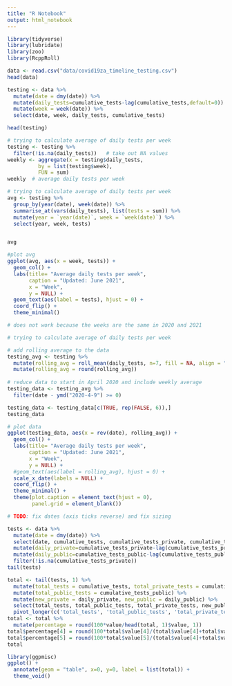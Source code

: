 ```yaml
---
title: "R Notebook"
output: html_notebook
---
```


```r
library(tidyverse)
library(lubridate)
library(zoo)
library(RcppRoll)
```

```r
data <- read.csv("data/covid19za_timeline_testing.csv")
head(data)
```
```r
testing <- data %>%
  mutate(date = dmy(date)) %>%
  mutate(daily_tests=cumulative_tests-lag(cumulative_tests,default=0)) %>%
  mutate(week = week(date)) %>%
  select(date, week, daily_tests, cumulative_tests)

head(testing)
```
```r
# trying to calculate average of daily tests per week
testing <- testing %>% 
  filter(!is.na(daily_tests))   # take out NA values
weekly <- aggregate(x = testing$daily_tests,  
          by = list(testing$week),              
          FUN = sum)
weekly  # average daily tests per week

```

```r
# trying to calculate average of daily tests per week
avg <- testing %>%
  group_by(year(date), week(date)) %>%
  summarise_at(vars(daily_tests), list(tests = sum)) %>%
  mutate(year = `year(date)`, week = `week(date)`) %>%
  select(year, week, tests)


avg

#plot avg
ggplot(avg, aes(x = week, tests)) + 
  geom_col() +
  labs(title= "Average daily tests per week",
       caption = "Updated: June 2021",
       x = "Week",
       y = NULL) +
  geom_text(aes(label = tests), hjust = 0) +
  coord_flip() +   
  theme_minimal()

# does not work because the weeks are the same in 2020 and 2021

```

```r
# trying to calculate average of daily tests per week

# add rolling average to the data
testing_avg <- testing %>%
  mutate(rolling_avg = roll_mean(daily_tests, n=7, fill = NA, align = "right")) %>%
  mutate(rolling_avg = round(rolling_avg))
  
# reduce data to start in April 2020 and include weekly average
testing_data <- testing_avg %>%
  filter(date - ymd("2020-4-9") >= 0)

testing_data <- testing_data[c(TRUE, rep(FALSE, 6)),]
testing_data
```
```r
# plot data
ggplot(testing_data, aes(x = rev(date), rolling_avg)) + 
  geom_col() +
  labs(title= "Average daily tests per week",
       caption = "Updated: June 2021",
       x = "Week",
       y = NULL) +
  #geom_text(aes(label = rolling_avg), hjust = 0) +
  scale_x_date(labels = NULL) +
  coord_flip() +  
  theme_minimal() +
  theme(plot.caption = element_text(hjust = 0),
        panel.grid = element_blank())

# TODO: fix dates (axis ticks reverse) and fix sizing
```



```r
tests <- data %>%
  mutate(date = dmy(date)) %>%
  select(date, cumulative_tests, cumulative_tests_private, cumulative_tests_public) %>%
  mutate(daily_private=cumulative_tests_private-lag(cumulative_tests_private,default=0)) %>%
  mutate(daily_public=cumulative_tests_public-lag(cumulative_tests_public,default=0)) %>%
  filter(!is.na(cumulative_tests_private))
tail(tests)
```
```r
total <- tail(tests, 1) %>%
  mutate(total_tests = cumulative_tests, total_private_tests = cumulative_tests_private) %>%
  mutate(total_public_tests = cumulative_tests_public) %>%
  mutate(new_private = daily_private, new_public = daily_public) %>%
  select(total_tests, total_public_tests, total_private_tests, new_public, new_private) %>%
  pivot_longer(c('total_tests', 'total_public_tests', 'total_private_tests', 'new_public', 'new_private'))
total <- total %>%
  mutate(percentage = round(100*value/head(total, 1)$value, 1))
total$percentage[4] = round(100*total$value[4]/(total$value[4]+total$value[5]), 1)
total$percentage[5] = round(100*total$value[5]/(total$value[4]+total$value[5]), 1)
total
```
```r
library(ggpmisc)
ggplot() +
  annotate(geom = "table", x=0, y=0, label = list(total)) +
  theme_void()
```
               
